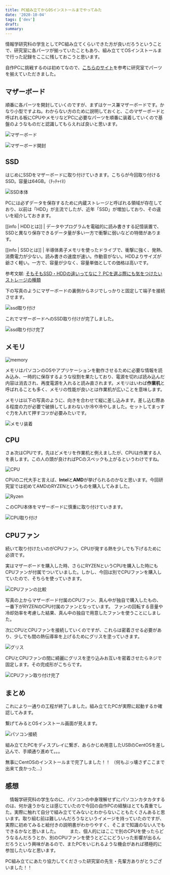 ```yaml
---
title: PC組み立てからOSインストールまでやってみた
date: '2020-10-04'
tags: ['dev']
draft: 
summary: 
---
```


情報学研究科の学生としてPC組み立てくらいできた方が良いだろうということで、研究室に各パーツが揃っていたこともあり、組み立ててOSインストールまで行った記録をここに残しておこうと思います。

自作PCに挑戦するのは初めてなので、[こちらのサイト](https://www.ark-pc.co.jp/bto/customizer/?pc_id=1167)を参考に研究室でパーツを揃えていただきました。

## マザーボード
順番に各パーツを開封していくのですが、まずはケース兼マザーボードです。かなり小型ですよね。わからない方のために説明しておくと、このマザーボードと呼ばれる板にCPUやメモリなどPCに必要なパーツを順番に装着していくので基盤のようなものだと認識してもらえれば良いと思います。

![マザーボード](box.jpg)

![マザーボード開封](box_content.jpg)



## SSD
はじめにSSDをマザーボードに取り付けていきます。こちらが今回取り付けるSSD。容量は64GB。（ﾁｯﾁｬｲﾈ）

![SSD本体](ssd.jpg)

PCには必ずデータを保存するために内蔵ストレージと呼ばれる領域が存在しており、以前は「HDD」が主流でしたが、近年「SSD」が増加しており、その違いを紹介しておきます。

[[info | HDDとは]]
| データやプログラムを電磁的に読み書きする記憶装置で、SSDと異なり保存できるデータ量が多い一方で衝撃に弱いなどの特徴があります。

[[info | SSDとは]]
| 半導体素子メモリを使ったドライブで、衝撃に強く、発熱、消費電力が少ない。読み書きの速度が速い。作動音がない。HDDよりサイズが爺さく軽い。一方で、容量が少なく、容量単価としての価格は高いです。


参考文献: [そもそもSSD・HDDの違いってなに？ PCを選ぶ際にも気をつけたいストレージの種類](https://www.pro.logitec.co.jp/about_hdd/hddssd/0718/)


下の写真のようにマザーボードの裏側からネジでしっかりと固定して端子を接続させます。

![ssd取り付け](ssd2.jpg)

これでマザーボードへのSSD取り付けが完了しました。

![ssd取り付け完了](ssd3.jpg)

## メモリ

![memory](memory.jpg)

メモリはパソコンのOSやアプリケーションを動作させるために必要な情報を読み込み、一時的に保存するような役割を果たしており、電源を切れば読み込んだ内容は消去され、再度電源を入れると読み直されます。メモリはいわば**作業机**と呼ばれることも多く、メモリの性能が良いとは作業机が広いことを意味します。

メモリは以下の写真のように、向きを合わせて縦に差し込みます。差し込む際ある程度の力が必要で破損してしまわないか冷や冷やしました。セットしてまっすぐ力を入れて押すコツが必要みたいです。

![メモリ装着](stand_memory.jpg)

## CPU
さぁ次はCPUです。先ほどメモリを作業机と例えましたが、CPUは作業する人を表します。この人の頭が良ければPCのスペックも上がるというわけですね。

![CPU](cpu.jpg)

CPUの二代大手と言えば、**Intel**と**AMD**が挙げられるのかなと思います。今回研究室では初めてAMDのRYZENというものを購入してみました。

![Ryzen](ryzen.jpg)

このCPU本体をマザーボードに慎重に取り付けていきます。

![CPU取り付け](cpu3.jpg)

## CPUファン
続いて取り付けたいのがCPUファン。CPUが発する熱を少しでも下げるために必須です。

実はマザーボードを購入した時、さらにRYZENというCPUを購入した時にもCPUファンが付属でついていました。しかし、今回は別でCPUファンを購入していたので、そちらを使っていきます。

![CPUファンの比較](cpufan.jpg)

写真の上からマザーボード付属のCPUファン、真ん中が独自で購入したもの、一番下がRYZENのCPU付属のファンとなっています。
ファンの回転する音量や冷却効率を考慮した結果、真ん中の独自で用意したファンを使うことにしました。

次にCPUとCPUファンを接続していくのですが、これらは密着させる必要があり、少しでも間の熱伝導率を上げるためにグリスを塗っていきます。

![グリス](grease2.jpg)

CPUとCPUファンの間に綺麗にグリスを塗り込みお互いを密着させたらネジで固定します。その完成形がこちらです。

![CPUファン取り付け完了](cpufan_attached.jpg)

## まとめ

これにより一通りの工程が終了しました。組み立てたPCが実際に起動するか確認してみます。

繋げてみるとOSインストール画面が見えます。

![パソコン接続](complete.jpg)

組み立てたPCをディスプレイに繋ぎ、あらかじめ用意したUSBのCentOSを差し込んで、手順通り進めて。。。

無事にCentOSのインストールまで完了しました！！
（何もぶっ壊さずここまで出来て良かった...）


## 感想
　情報学研究科の学生なのに、パソコンの中身理解せずにパソコンカタカタするのは、何か違うかなとは感じていたので今回の自作PCの経験はとても貴重でした。実際に触れて自分で組み立ててみないとわからないこともたくさんあると思います。取り組む前は難しいんだろうなというイメージを持っていたのですが、実際に初めてみると絵付きの説明書がわかりやすく、そこまで知識のない人でもできるかなと思いました。
　
　また、個人的にはここで別のCPUを使ったらどうなるんだろうとか、別のCPUファンを使うとどこにどういった影響が出るんだろうという興味があるので、またPCをいじれるような機会があれば積極的に参加したいなと思います。

PC組み立てにあたり協力してくださった研究室の先生・先輩方ありがとうございました！！
